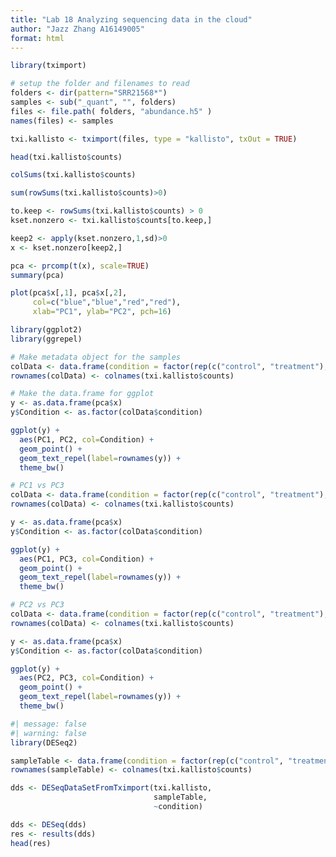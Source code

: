 ```yaml
---
title: "Lab 18 Analyzing sequencing data in the cloud"
author: "Jazz Zhang A16149005"
format: html
---
```


```r
library(tximport)

# setup the folder and filenames to read
folders <- dir(pattern="SRR21568*")
samples <- sub("_quant", "", folders)
files <- file.path( folders, "abundance.h5" )
names(files) <- samples

txi.kallisto <- tximport(files, type = "kallisto", txOut = TRUE)
```

```r
head(txi.kallisto$counts)
```

```r
colSums(txi.kallisto$counts)
```

```r
sum(rowSums(txi.kallisto$counts)>0)
```

```r
to.keep <- rowSums(txi.kallisto$counts) > 0
kset.nonzero <- txi.kallisto$counts[to.keep,]

keep2 <- apply(kset.nonzero,1,sd)>0
x <- kset.nonzero[keep2,]

pca <- prcomp(t(x), scale=TRUE)
summary(pca)
```

```r
plot(pca$x[,1], pca$x[,2],
     col=c("blue","blue","red","red"),
     xlab="PC1", ylab="PC2", pch=16)
```

```r
library(ggplot2)
library(ggrepel)

# Make metadata object for the samples
colData <- data.frame(condition = factor(rep(c("control", "treatment"), each = 2)))
rownames(colData) <- colnames(txi.kallisto$counts)

# Make the data.frame for ggplot 
y <- as.data.frame(pca$x)
y$Condition <- as.factor(colData$condition)

ggplot(y) +
  aes(PC1, PC2, col=Condition) +
  geom_point() +
  geom_text_repel(label=rownames(y)) +
  theme_bw()
```

```r
# PC1 vs PC3
colData <- data.frame(condition = factor(rep(c("control", "treatment"), each = 2)))
rownames(colData) <- colnames(txi.kallisto$counts)

y <- as.data.frame(pca$x)
y$Condition <- as.factor(colData$condition)

ggplot(y) +
  aes(PC1, PC3, col=Condition) +
  geom_point() +
  geom_text_repel(label=rownames(y)) +
  theme_bw()
```

```r
# PC2 vs PC3
colData <- data.frame(condition = factor(rep(c("control", "treatment"), each = 2)))
rownames(colData) <- colnames(txi.kallisto$counts)

y <- as.data.frame(pca$x)
y$Condition <- as.factor(colData$condition)

ggplot(y) +
  aes(PC2, PC3, col=Condition) +
  geom_point() +
  geom_text_repel(label=rownames(y)) +
  theme_bw()
```

```r
#| message: false
#| warning: false
library(DESeq2)

sampleTable <- data.frame(condition = factor(rep(c("control", "treatment"), each = 2)))
rownames(sampleTable) <- colnames(txi.kallisto$counts)

dds <- DESeqDataSetFromTximport(txi.kallisto,
                                sampleTable, 
                                ~condition)

dds <- DESeq(dds)
res <- results(dds)
head(res)
```


